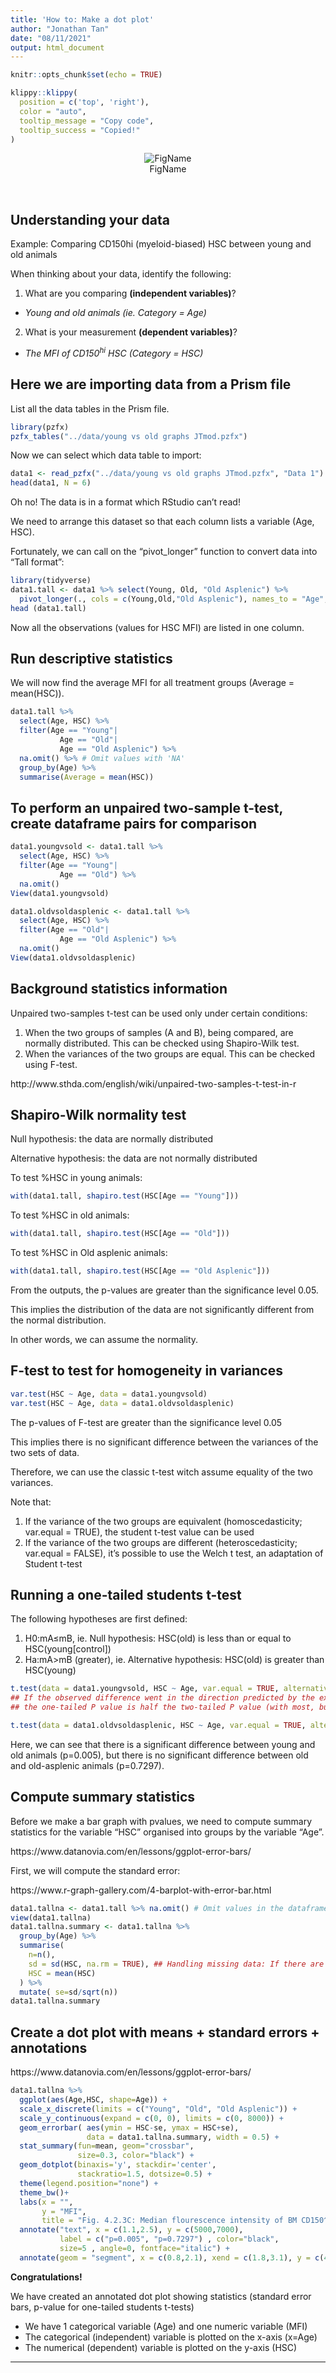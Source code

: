 ```yaml
---
title: 'How to: Make a dot plot'
author: "Jonathan Tan"
date: "08/11/2021"
output: html_document
---
```


```r
knitr::opts_chunk$set(echo = TRUE)
```

```r
klippy::klippy(
  position = c('top', 'right'),
  color = "auto",
  tooltip_message = "Copy code",
  tooltip_success = "Copied!"
)
```

<center>
![FigName](../plots/Dot_plot.jpeg)
</center>

<br>

## Understanding your data

Example: Comparing CD150hi (myeloid-biased) HSC between young and old animals

When thinking about your data, identify the following:

1. What are you comparing **(independent variables)**?
 + *Young and old animals (ie. Category = Age)*

2. What is your measurement **(dependent variables)**?
  + *The MFI of CD150^hi^ HSC (Category = HSC)*
  
## Here we are importing data from a Prism file
List all the data tables in the Prism file.

```r
library(pzfx)
pzfx_tables("../data/young vs old graphs JTmod.pzfx")
```

Now we can select which data table to import:
```r
data1 <- read_pzfx("../data/young vs old graphs JTmod.pzfx", "Data 1")
head(data1, N = 6)
```

Oh no! The data is in a format which RStudio can't read!

We need to arrange this dataset so that each column lists a variable (Age, HSC).

Fortunately, we can call on the "pivot_longer" function to convert data into "Tall format":
```r
library(tidyverse)
data1.tall <- data1 %>% select(Young, Old, "Old Asplenic") %>%
  pivot_longer(., cols = c(Young,Old,"Old Asplenic"), names_to = "Age", values_to = "HSC") ## Concatenate columns (Young, Old, Old Asplenic) into one column (age)
head (data1.tall)
```

Now all the observations (values for HSC MFI) are listed in one column.

## Run descriptive statistics
We will now find the average MFI for all treatment groups (Average = mean(HSC)).
```r
data1.tall %>% 
  select(Age, HSC) %>%
  filter(Age == "Young"|
           Age == "Old"|
           Age == "Old Asplenic") %>% 
  na.omit() %>% # Omit values with 'NA'
  group_by(Age) %>% 
  summarise(Average = mean(HSC))
```

## To perform an unpaired two-sample t-test, create dataframe pairs for comparison
```r
data1.youngvsold <- data1.tall %>% 
  select(Age, HSC) %>%
  filter(Age == "Young"|
           Age == "Old") %>% 
  na.omit()
View(data1.youngvsold)
```
```r
data1.oldvsoldasplenic <- data1.tall %>% 
  select(Age, HSC) %>%
  filter(Age == "Old"|
           Age == "Old Asplenic") %>% 
  na.omit()
View(data1.oldvsoldasplenic)
```


## Background statistics information
Unpaired two-samples t-test can be used only under certain conditions:

1. When the two groups of samples (A and B), being compared, are normally distributed. This can be checked using Shapiro-Wilk test.
2. When the variances of the two groups are equal. This can be checked using F-test.

http://www.sthda.com/english/wiki/unpaired-two-samples-t-test-in-r

## Shapiro-Wilk normality test
Null hypothesis: the data are normally distributed

Alternative hypothesis: the data are not normally distributed

To test %HSC in young animals:
```r
with(data1.tall, shapiro.test(HSC[Age == "Young"]))
```
To test %HSC in old animals:
```r
with(data1.tall, shapiro.test(HSC[Age == "Old"]))
```
To test %HSC in Old asplenic animals:
```r
with(data1.tall, shapiro.test(HSC[Age == "Old Asplenic"]))
```
From the outputs, the p-values are greater than the significance level 0.05.

This implies the distribution of the data are not significantly different from the normal distribution.

In other words, we can assume the normality.

## F-test to test for homogeneity in variances
```r
var.test(HSC ~ Age, data = data1.youngvsold)
var.test(HSC ~ Age, data = data1.oldvsoldasplenic)
```
The p-values of F-test are greater than the significance level 0.05

This implies there is no significant difference between the variances of the two sets of data.

Therefore, we can use the classic t-test witch assume equality of the two variances.

Note that:

1. If the variance of the two groups are equivalent (homoscedasticity; var.equal = TRUE), the student t-test value can be used
2. If the variance of the two groups are different (heteroscedasticity; var.equal = FALSE), it’s possible to use the Welch t test, an adaptation of Student t-test


## Running a one-tailed students t-test
The following hypotheses are first defined:

1. H0:mA≤mB, ie. Null hypothesis: HSC(old) is less than or equal to HSC(young[control])
2. Ha:mA>mB (greater), ie. Alternative hypothesis: HSC(old) is greater than HSC(young)
```r
t.test(data = data1.youngvsold, HSC ~ Age, var.equal = TRUE, alternative = "greater")
## If the observed difference went in the direction predicted by the experimental hypothesis,
## the one-tailed P value is half the two-tailed P value (with most, but not quite all, statistical tests).
```
```r
t.test(data = data1.oldvsoldasplenic, HSC ~ Age, var.equal = TRUE, alternative = "greater")
```
Here, we can see that there is a significant difference between young and old animals (p=0.005), but there is no significant difference between old and old-asplenic animals (p=0.7297).

## Compute summary statistics
Before we make a bar graph with pvalues, we need to compute summary statistics for the variable "HSC" organised into groups by the variable "Age".

https://www.datanovia.com/en/lessons/ggplot-error-bars/

First, we will compute the standard error:

https://www.r-graph-gallery.com/4-barplot-with-error-bar.html
```r
data1.tallna <- data1.tall %>% na.omit() # Omit values in the dataframe with NA
view(data1.tallna)
data1.tallna.summary <- data1.tallna %>%
  group_by(Age) %>%
  summarise(
    n=n(),
    sd = sd(HSC, na.rm = TRUE), ## Handling missing data: If there are NA’s in the data, you need to pass the flag na.rm=TRUE
    HSC = mean(HSC)
  ) %>%
  mutate( se=sd/sqrt(n))
data1.tallna.summary
```


## Create a dot plot with means + standard errors + annotations
https://www.datanovia.com/en/lessons/ggplot-error-bars/
```r
data1.tallna %>%
  ggplot(aes(Age,HSC, shape=Age)) +
  scale_x_discrete(limits = c("Young", "Old", "Old Asplenic")) +
  scale_y_continuous(expand = c(0, 0), limits = c(0, 8000)) +
  geom_errorbar( aes(ymin = HSC-se, ymax = HSC+se), 
                 data = data1.tallna.summary, width = 0.5) +
  stat_summary(fun=mean, geom="crossbar",
               size=0.3, color="black") +
  geom_dotplot(binaxis='y', stackdir='center',
               stackratio=1.5, dotsize=0.5) +
  theme(legend.position="none") + 
  theme_bw()+
  labs(x = "",
       y = "MFI",
       title = "Fig. 4.2.3C: Median flourescence intensity of BM CD150^hi LT-HSC") +
  annotate("text", x = c(1.1,2.5), y = c(5000,7000), 
           label = c("p=0.005", "p=0.7297") , color="black", 
           size=5 , angle=0, fontface="italic") +
  annotate(geom = "segment", x = c(0.8,2.1), xend = c(1.8,3.1), y = c(4700,6700), yend = c(4700,6700), colour = "#060606") 
```




**Congratulations!**

We have created an annotated dot plot showing statistics (standard error bars, p-value for one-tailed students t-tests)

* We have 1 categorical variable (Age) and one numeric variable (MFI)
* The categorical (independent) variable is plotted on the x-axis (x=Age)
* The numerical (dependent) variable is plotted on the y-axis (HSC)

***




